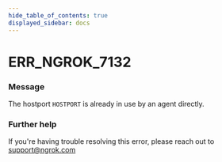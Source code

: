 ```yaml
---
hide_table_of_contents: true
displayed_sidebar: docs
---
```



# ERR_NGROK_7132

### Message
The hostport ``HOSTPORT`` is already in use by an agent directly.

<ErrorDetails error='err_ngrok_7132' />


### Further help
If you're having trouble resolving this error, please reach out to [support@ngrok.com](mailto:support@ngrok.com?subject=Help%20with%20ERR_NGROK_7132)

